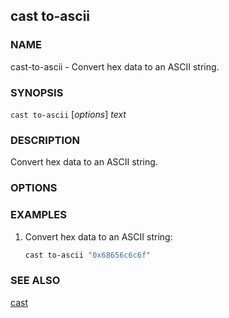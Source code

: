 
## cast to-ascii

### NAME

cast-to-ascii - Convert hex data to an ASCII string.

### SYNOPSIS

`cast to-ascii` [*options*] _text_

### DESCRIPTION

Convert hex data to an ASCII string.

### OPTIONS

<CommonOptions />

### EXAMPLES

1. Convert hex data to an ASCII string:
   ```sh
   cast to-ascii "0x68656c6c6f"
   ```

### SEE ALSO

[cast](/cast/reference/overview)
